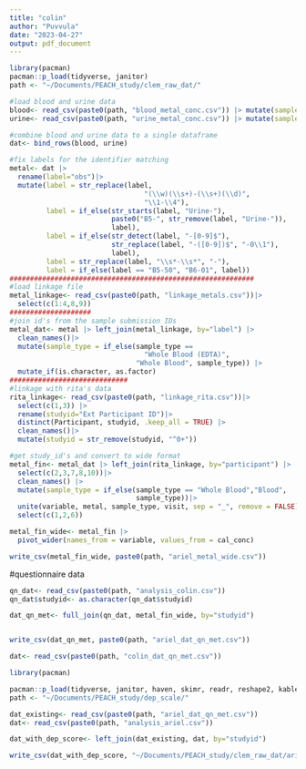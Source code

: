 ```yaml
---
title: "colin"
author: "Puvvula"
date: "2023-04-27"
output: pdf_document
---
```


```r
library(pacman)
pacman::p_load(tidyverse, janitor)
path <- "~/Documents/PEACH_study/clem_raw_dat/"
```

```r
#load blood and urine data
blood<- read_csv(paste0(path, "blood_metal_conc.csv")) |> mutate(sample="blood")
urine<- read_csv(paste0(path, "urine_metal_conc.csv")) |> mutate(sample="urine")

#combine blood and urine data to a single dataframe
dat<- bind_rows(blood, urine)

#fix labels for the identifier matching
metal<- dat |>
  rename(label="obs")|>
  mutate(label = str_replace(label, 
                                 "(\\w)(\\s+)-(\\s+)(\\d)", 
                                 "\\1-\\4"),
         label = if_else(str_starts(label, "Urine-"), 
                         paste0("B5-", str_remove(label, "Urine-")), 
                         label),
         label = if_else(str_detect(label, "-[0-9]$"), 
                         str_replace(label, "-([0-9])$", "-0\\1"), 
                         label),
         label = str_replace(label, "\\s*-\\s*", "-"),
         label = if_else(label == "B5-50", "B6-01", label))
############################################################
#load linkage file
metal_linkage<- read_csv(paste0(path, "linkage_metals.csv"))|>
  select(c(1:4,8,9))
####################
#join id's from the sample submission IDs
metal_dat<- metal |> left_join(metal_linkage, by="label") |>
  clean_names()|>
  mutate(sample_type = if_else(sample_type == 
                                 "Whole Blood (EDTA)", 
                               "Whole Blood", sample_type)) |>
  mutate_if(is.character, as.factor)
#############################
#linkage with rita's data
rita_linkage<- read_csv(paste0(path, "linkage_rita.csv"))|>
  select(c(1,3)) |>
  rename(studyid="Ext Participant ID")|>
  distinct(Participant, studyid, .keep_all = TRUE) |>
  clean_names()|>
  mutate(studyid = str_remove(studyid, "^0+"))

#get study_id's and convert to wide format
metal_fin<- metal_dat |> left_join(rita_linkage, by="participant") |>
  select(c(2,3,7,8,10))|>
  clean_names() |>
  mutate(sample_type = if_else(sample_type == "Whole Blood","Blood", 
                               sample_type))|>
  unite(variable, metal, sample_type, visit, sep = "_", remove = FALSE)|>
  select(c(1,2,6))

metal_fin_wide<- metal_fin |>
  pivot_wider(names_from = variable, values_from = cal_conc)

write_csv(metal_fin_wide, paste0(path, "ariel_metal_wide.csv"))
```

#questionnaire data
```r
qn_dat<- read_csv(paste0(path, "analysis_colin.csv"))
qn_dat$studyid<- as.character(qn_dat$studyid)

dat_qn_met<- full_join(qn_dat, metal_fin_wide, by="studyid")


write_csv(dat_qn_met, paste0(path, "ariel_dat_qn_met.csv"))
```

############################################
```r
dat<- read_csv(paste0(path, "colin_dat_qn_met.csv"))
```

#########################
```r
library(pacman)

pacman::p_load(tidyverse, janitor, haven, skimr, readr, reshape2, kableExtra, gridExtra)
path <- "~/Documents/PEACH_study/dep_scale/"
```

```r
dat_existing<- read_csv(paste0(path, "ariel_dat_qn_met.csv")) 
dat<- read_csv(paste0(path, "analysis_ariel.csv")) 

dat_with_dep_score<- left_join(dat_existing, dat, by="studyid")

write_csv(dat_with_dep_score, "~/Documents/PEACH_study/clem_raw_dat/ariel_exp_qn_full.csv")
```


